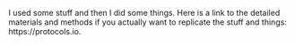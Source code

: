 I used some stuff and then I did some things. Here is a link to the
detailed materials and methods if you actually want
to replicate the stuff and things: https://protocols.io.